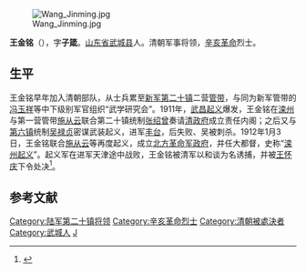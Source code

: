 [[File:Wang_Jinming.jpg|thumb]]

'''王金铭'''（{{bd|1880年||1912年}}），字'''子箴'''。[[山东省|山东省]][[武城县|武城县]]人。清朝军事将领，[[辛亥革命|辛亥革命]]烈士。

==生平==
王金铭早年加入清朝部队，从士兵累至[[陆军第二十镇|新军第二十镇]]二营[[管带|管带]]，与同为新军管带的[[冯玉祥|冯玉祥]]等中下级别军官组织“武学研究会”。1911年，[[武昌起义|武昌起义]]爆发，王金铭在[[滦州|滦州]]与第一营管带[[施从云|施从云]]联合第二十镇统制[[张绍曾|张绍曾]]奏请[[清政府|清政府]]成立责任内阁；之后又与[[陆军第六镇|第六镇]]统制[[吴禄贞|吴禄贞]]密谋武装起义，进军[[丰台|丰台]]，后失败、吴被刺杀。1912年1月3日，王金铭联合[[施从云|施从云]]等再度起义，成立[[北方革命军政府|北方革命军政府]]，并任大都督，史称“[[滦州起义|滦州起义]]”。起义军在进军天津途中战败，王金铭被清军以和谈为名诱捕，并被[[王怀庆|王怀庆]]下令处决<ref>{{cite book | language = zh-hans | author = 赵润生 | coauthors = 马亮宽 | title = 辛亥滦州兵谏与滦州起义 | url =  | date = 2003年 | location =  | publisher = 天津人民出版社 | id =  | isbn =  | pages = 243-249页 }}</ref>。

==参考文献==
<div class="references-small">
<references></references>
</div>

{{清朝人物小作品}}
{{DEFAULTSORT:Wang王}}
[[Category:陆军第二十镇将领|Category:陆军第二十镇将领]]
[[Category:辛亥革命烈士|Category:辛亥革命烈士]]
[[Category:清朝被處決者|Category:清朝被處決者]]
[[Category:武城人|Category:武城人]]
[[Category:王姓|J]]